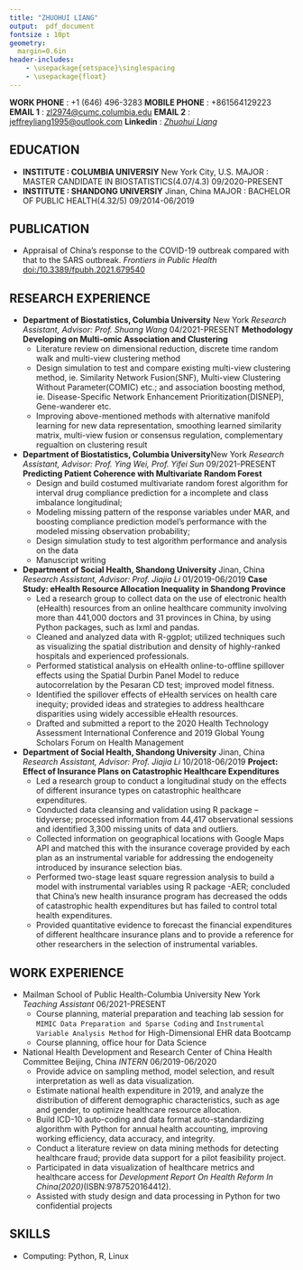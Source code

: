 ```yaml
---
title: "ZHUOHUI LIANG"
output:  pdf_document
fontsize : 10pt
geometry:
  margin=0.6in
header-includes:
    - \usepackage{setspace}\singlespacing
    - \usepackage{float}
---
```

**WORK PHONE** : +1 (646) 496-3283\newline
**MOBILE PHONE** : +861564129223\newline
**EMAIL 1** : [zl2974@cumc.columbia.edu](mailto:<zl2974@cumc.columbia.edu>)
\newline
**EMAIL 2** : [jeffreyliang1995@outlook.com](mailto:<jeffreyliang1995@outlook.com>)
\newline
**Linkedin** : 
[_Zhuohui Liang_](https://www.linkedin.com/in/zhuohui-liang-123108203/)

## EDUCATION
- **INSTITUTE : COLUMBIA UNIVERSIY** \hfill New York City, U.S. \newline
  MAJOR : MASTER CANDIDATE IN BIOSTATISTICS(4.07/4.3) \hfill 09/2020-PRESENT
- **INSTITUTE : SHANDONG UNIVERSIY** \hfill Jinan, China\newline
  MAJOR : BACHELOR OF PUBLIC HEALTH(4.32/5) \hfill 09/2014-06/2019
  
## PUBLICATION

- Appraisal of China’s response to the COVID-19 outbreak compared with that to the SARS outbreak. _Frontiers in Public Health_ [doi:/10.3389/fpubh.2021.679540](https://doi.org/10.3389/fpubh.2021.679540)

## RESEARCH EXPERIENCE

- **Department of Biostatistics, Columbia University**
\hfill New York\newline
  _Research Assistant, Advisor: Prof. Shuang Wang_ \hfill 04/2021-PRESENT\newline
  **Methodology Developing on Multi-omic Association and Clustering **
  * Literature review on dimensional reduction, discrete time random walk and multi-view clustering method
  * Design simulation to test and compare existing multi-view clustering method, ie. Similarity Network Fusion(SNF), Multi-view Clustering Without Parameter(COMIC) etc.; and association boosting method, ie. Disease-Specific Network Enhancement Prioritization(DISNEP), Gene-wanderer etc.
  * Improving above-mentioned methods with alternative manifold learning for new data representation, smoothing learned similarity matrix, multi-view fusion or consensus regulation, complementary regualtion on clustering result
  
- **Department of Biostatistics, Columbia University**\hfill New York\newline
  _Research Assistant, Advisor: Prof. Ying Wei, Prof. Yifei Sun_ \hfill 09/2021-PRESENT\newline
  **Predicting Patient Coherence with Multivariate Random Forest**
  * Design and build costumed multivariate random forest algorithm for interval drug compliance prediction for a incomplete and class imbalance longitudinal;
  * Modeling missing pattern of the response variables under MAR, and boosting compliance prediction model's performance with the modeled missing observation probability;
  * Design simulation study to test algorithm performance and analysis on the data
  * Manuscript writing

- **Department of Social Health, Shandong University**
\hfill Jinan, China\newline
  _Research Assistant, Advisor: Prof. Jiajia Li_ \hfill 01/2019-06/2019\newline
  **Case Study: eHealth Resource Allocation Inequality in Shandong Province** 
  * Led a research group to collect data on the use of electronic health (eHealth) resources from an
online healthcare community involving more than 441,000 doctors and 31 provinces in China,
by using Python packages, such as lxml and pandas.
  * Cleaned and analyzed data with R-ggplot; utilized techniques such as visualizing the spatial
distribution and density of highly-ranked hospitals and experienced professionals.
  * Performed statistical analysis on eHealth online-to-offline spillover effects using the Spatial
Durbin Panel Model to reduce autocorrelation by the Pesaran CD test; improved model fitness.
  * Identified the spillover effects of eHealth services on health care inequity; provided ideas and
strategies to address healthcare disparities using widely accessible eHealth resources.
  * Drafted and submitted a report to the 2020 Health Technology Assessment International
Conference and 2019 Global Young Scholars Forum on Health Management

- **Department of Social Health, Shandong University**
\hfill Jinan, China\newline
  _Research Assistant, Advisor: Prof. Jiajia Li_ \hfill 10/2018-06/2019\newline
  **Project: Effect of Insurance Plans on Catastrophic Healthcare Expenditures**
  * Led a research group to conduct a longitudinal study on the effects of different insurance types
on catastrophic healthcare expenditures.
  * Conducted data cleansing and validation using R package – tidyverse; processed information
from 44,417 observational sessions and identified 3,300 missing units of data and outliers.
  * Collected information on geographical locations with Google Maps API and matched this with
the insurance coverage provided by each plan as an instrumental variable for addressing the
endogeneity introduced by insurance selection bias.
  * Performed two-stage least square regression analysis to build a model with instrumental
variables using R package -AER; concluded that China's new health insurance program has
decreased the odds of catastrophic health expenditures but has failed to control total health
expenditures.
  * Provided quantitative evidence to forecast the financial expenditures of different healthcare
insurance plans and to provide a reference for other researchers in the selection of instrumental
variables.

<!-- - **Mapping Health: Tracking Population Health in Shandong Province, China**  -->
<!-- \hfill Jinan, China\newline -->
<!-- _Research Assistant; Advisor: Dr. Fuzhong Xue_ \hfill 06/2018-11/2018 -->
<!--   * Refined medical information from more than 161 handbooks on atrial fibrillation and -->
<!-- hypercholesterolemia; coded them into a graph database that covered more than 3,000 specific -->
<!-- nodes and relationships. -->
<!--   * Designed and constructed a Knowledge Graph in Neo4j, including processes for screening, -->
<!-- diagnosis, treatment, and education. -->

<!-- - **Urban-Rural Disparities in Catastrophic Health Expenditures in China** -->
<!-- \hfill Jinan,China\newline -->
<!-- _Lead Researcher; Advisor: Prof. Jiajia Li_ \hfill 03/2018-10/2018 -->
<!--   * Compared datasets with 44,417 observational sessions with individuals and 11,130 -->
<!-- observational sessions with households from the ten waves of the China Health and Nutrition -->
<!-- Survey (CHNS); examined registered residency status using R package-tidyverse. -->
<!--   * Calculated prevalence of catastrophic healthcare expenditures since 1989 in households with -->
<!-- chronic disease patients, and used this as a response variable; created an interaction of time with -->
<!-- rural-urban identities as an independent variable to use in future regression analysis. -->
<!--   * Performed logistics regression, concluding that healthcare disparities have diminished due to the -->
<!-- development of financial protection and rising standard of living, but that actual risk has not -->
<!-- been significantly reduced. -->
<!--   * Conducted a review of China's Health Reform progress and promoted critical illness insurance -->
<!-- among rural populations. -->
<!--   * Drafted a paper summarizing findings which was accepted by the 2019 International Health -->
<!-- Economics Association and 2018 Healthcare Management Forum, hosted by Chinese Preventive -->
<!-- Medicine Association. -->

## WORK EXPERIENCE

- Mailman School of Public Health-Columbia University \hfill New York
\newline
 _Teaching Assistant_ \hfill 06/2021-PRESENT
  * Course planning, material preparation and teaching lab session for `MIMIC Data Preparation and Sparse Coding` and  `Instrumental Variable Analysis Method` for High-Dimensional EHR data Bootcamp
  * Course planning, office hour for Data Science

- National Health Development and Research Center of China Health Committee \hfill Beijing, China \newline
  _INTERN_ \hfill 06/2019-06/2020
  * Provide advice on sampling method, model selection, and result interpretation as well as data
visualization.
  * Estimate national health expenditure in 2019, and analyze the distribution of different
demographic characteristics, such as age and gender, to optimize healthcare resource allocation.
  * Build ICD-10 auto-coding and data format auto-standardizing algorithm with Python for annual health
accounting, improving working efficiency, data accuracy, and integrity.
  * Conduct a literature review on data mining methods for detecting healthcare fraud; provide
data support for a pilot feasibility project.
  * Participated in data visualization of healthcare metrics and healthcare access for _Development Report On Health Reform In China(2020)_(ISBN:9787520164412).
  * Assisted with study design and data processing in Python for two confidential projects

<!-- - Jinan Center for Disease Control and Prevention\hfill Jinan, China \newline -->
<!--   _INTERN_ \hfill 03/2019-05/2019 -->
<!--   * Completed a three-month rotation with various departments, including Chronic Diseases -->
<!-- Control, Occupation Disease Control, and Infectious Disease Control Centers. -->
<!--   * Monitored survival data in patients who presented with emergency cases and chronic diseases -->
<!-- in Jinan using R programming, following established procedures. -->

<!-- - Center of Health Data Science at Shandong University\hfill Jinan, China \newline -->
<!--   _INTERN_  \hfill 06/2018-11/2018 -->
<!--   * Conducted research on covariates adjustment and single nucleotide polymorphisms (SNPs) -->
<!-- identification in the Genome-wide Association Study (GWAS). -->
<!--   * Reviewed more than 200 published articles on cancer and cardiovascular diseases, categorized -->
<!-- them based on studied traits. -->
<!--   * Designed and constructed a database for all the articles, documenting specific SNPs, statistical -->
<!-- methods, adjusted covariates, interval validation results, and other parameters of each study -->

<!-- - Qianfoshan Hospital\hfill Jinan, China \newline -->
<!--   _INTERN_ \hfill 05/2017-10/2017  -->
<!--   * Monitored nutritional and health status of patients and collaborated with surgeons from the spine -->
<!-- surgery department, gynecology department, obstetrics department, and pediatrics department. -->

## SKILLS
- Computing: Python, R, Linux
